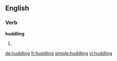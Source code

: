 ==English==

===Verb===
'''huddling'''

# {{present participle of|[[huddle]]}}

[[de:huddling]]
[[fr:huddling]]
[[simple:huddling]]
[[vi:huddling]]